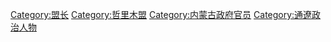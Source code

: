 [[Category:盟长|Category:盟长]]
[[Category:哲里木盟|Category:哲里木盟]]
[[Category:内蒙古政府官员|Category:内蒙古政府官员]]
[[Category:通遼政治人物|Category:通遼政治人物]]